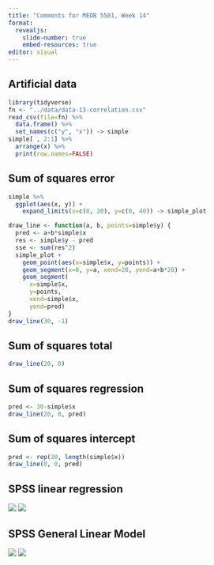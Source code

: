 ```yaml
---
title: "Comments for MEDB 5501, Week 14"
format: 
  revealjs:
    slide-number: true
    embed-resources: true
editor: visual
---
```


## Artificial data

```r
library(tidyverse)
fn <- "../data/data-13-correlation.csv"
read_csv(file=fn) %>% 
  data.frame() %>%
  set_names(c("y", "x")) -> simple
simple[ , 2:1] %>%
  arrange(x) %>%
  print(row.names=FALSE)
```

## Sum of squares error

```r
simple %>%
  ggplot(aes(x, y)) +
    expand_limits(x=c(0, 20), y=c(0, 40)) -> simple_plot

draw_line <- function(a, b, points=simple$y) {
  pred <- a+b*simple$x
  res <- simple$y - pred
  sse <- sum(res^2)
  simple_plot +
    geom_point(aes(x=simple$x, y=points)) +
    geom_segment(x=0, y=a, xend=20, yend=a+b*20) +
    geom_segment(
      x=simple$x, 
      y=points, 
      xend=simple$x, 
      yend=pred)
}
draw_line(30, -1)
```

## Sum of squares total

```r
draw_line(20, 0)
```

## Sum of squares regression

```r
pred <- 30-simple$x
draw_line(20, 0, pred)
```

## Sum of squares intercept

```r
pred <- rep(20, length(simple$x))
draw_line(0, 0, pred)
```

## SPSS linear regression

![](../images/simple-regression-02.png)
![](../images/simple-regression-03.png)

## SPSS General Linear Model


![](../images/simple-regression-01.png)
![](../images/simple-regression-04.png)
